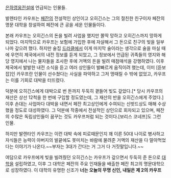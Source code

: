 [[은하영웅전설]]에 언급되는 인물들.

발렌타인 카우프는 [[페잔]]의 전설적인 상인이고 오히긴스는 그의 절친한 친구이자 페잔의 명문 대학을 창설하여 페잔에 큰 공을 세운 인물들이다.

본래 카우프는 오히긴스의 돈을 빌려 사업을 했지만 쫄딱 망하고 오히긴스까지 망하게 되었다. 마지막으로 카우프는 보험에 가입한 후에 자살해서 그 돈으로 친구의 빚을 일부나마 갚으려 했다. 하지만 술집 [[드라클]]에서 이게 마지막 술이라는 생각으로 술을 마실 때에 우연히 제국에서의 내전 정보를 듣게 되었고, 그 정보에서 언급된 귀족들의 영지와 해당 영지에서 나는 물자들을 조사한 후에 거액의 돈을 빌려 매점매석을 강행하였다. 이후 제국에서 발발한 내전 소식을 듣고 여러 상인들이 발빠르게 움직이려 했는데, 이미 [듣보잡]인 카우프란 인물이 선수쳤다는 사실을 파악하고 그저 멍때릴 수 밖에 없었고, 카우프는 이를 기회로 대박을 터뜨렸다.

덕분에 오히긴스에게 대박으로 번 돈까지 두둑히 곁들어 빚도 갚았다.[* 당시 카우프의 재산은 상선 12척을 한 번에 구입할 정도였는데, 그 재산의 반을 오히긴스에게 주었다.] 이후 손대는 사업마다 대박을 내면서 페잔 최고상인에게 수여되는 신밧드상도 매해 수상했을 정도로 대성하였다. 그 덕분에 작중에서 전설적인 상인으로 회자되고 있으며, 페잔의 수많은 독립상인들이 꿈꾸는 것도 카우프처럼 되는 것이다.[보리스 코네프]도 그런 인물.

하지만 발렌타인 카우프는 이런 대박 속에 피로때문인지 꽤 이른 50대 나이로 병사하고 자식들은 능력이 아버지의 발끝에도 못미치는 바람에 물려준 거액의 재산을 다 말아먹었다는 이야기가 나온다.~~부자는 3대가 간다는 거 그거 다 거짓말입니다.~~

여담으로 카우프에게 빚을 빌려줬던 오히긴스는 카우프가 갚으면서 두둑히 준 돈으로 [[대학]]을 설립하였고, 이후 그 대학은 페잔의 주요 인재들을 배출한 페잔 최고의 명문대학으로 성장하였다.
이 대학의 유명한 신조가 '''너는 오늘의 무명 신인, 내일은 제 2의 카우프'''
